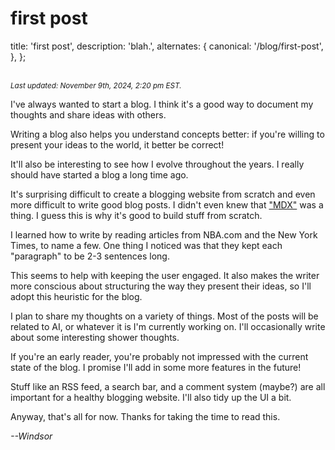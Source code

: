 # first post


<AnimatedName />

  title: 'first post',
  description: 'blah.',
  alternates: {
    canonical: '/blog/first-post',
  },
};

<br />
<small>
  <em>Last updated: November 9th, 2024, 2:20 pm EST.</em>
</small>

I've always wanted to start a blog. I think it's a good way to document my thoughts and share ideas with others.

Writing a blog also helps you understand concepts better: if you're willing to present your ideas to the world, it better be correct!

It'll also be interesting to see how I evolve throughout the years. I really should have started a blog a long time ago.

It's surprising difficult to create a blogging website from scratch and even more difficult to write good blog posts. I didn't even knew that ["MDX"](https://mdxjs.com/) was a thing. I guess this is why it's good to build stuff from scratch.

I learned how to write by reading articles from NBA.com and the New York Times, to name a few. One thing I noticed was that they kept each "paragraph" to be 2-3 sentences long.

This seems to help with keeping the user engaged. It also makes the writer more conscious about structuring the way they present their ideas, so I'll adopt this heuristic for the blog.

I plan to share my thoughts on a variety of things. Most of the posts will be related to AI, or whatever it is I'm currently working on. I'll occasionally write about some interesting shower thoughts.

If you're an early reader, you're probably not impressed with the current state of the blog. I promise I'll add in some more features in the future!

Stuff like an RSS feed, a search bar, and a comment system (maybe?) are all important for a healthy blogging website. I'll also tidy up the UI a bit.

Anyway, that's all for now. Thanks for taking the time to read this.

<em>--Windsor</em>
